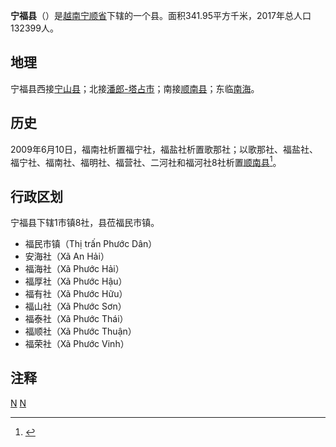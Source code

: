 {{Infobox Settlement
|name                   = 宁福县
|settlement_type        = 县
|official_name          = 
|other_name             = 
|native_name            = {{lang|vi|Huyện Ninh Phước}}
|nickname               = 
|motto                  = 
|image_skyline          = Thị trấn Phước Dân, Ninh Phước, Ninh Thuận.JPG
|imagesize              = 
|image_caption          = 
|image_flag             = 
|flag_size              = 
|image_seal             = 
|seal_size              = 
|image_shield           = 
|shield_size            = 
|image_blank_emblem     = 
|blank_emblem_size      = 
|image_map              = {{Infobox mapframe|frame-width=250|zoom=10}}
|mapsize                = 
|map_caption            = 
|image_map1             = 
|mapsize1               = 
|map_caption1           = 
|pushpin_map            = Vietnam
|pushpin_label_position = bottom
|pushpin_map_caption    = 
|pushpin_map1           = 
|pushpin_label_position1= 
|pushpin_map_caption1   = 
|subdivision_type       = 国家
|subdivision_name       = {{flag|Vietnam}}
|subdivision_type1      = [[越南行政区划|省]]
|subdivision_name1      = [[宁顺省|宁顺省]]
|subdivision_type2      = 行政区划
|subdivision_name2      = 1市镇8社
|subdivision_type3      = 
|subdivision_name3      = 
|seat_type              = 县莅
|seat                   = {{link-vi|福民市镇|Phước Dân}}
|government_type        = 
|leader_title           = 
|leader_name            = 
|leader_title1          = 
|leader_name1           = 
|established_title      = 
|established_date       = 
|area_magnitude         = 
|unit_pref              = 
|area_footnotes         = 
|area_total_km2         = 341.95
|area_land_km2          = 
|area_water_km2         = 
|area_water_percent     = 
|area_urban_km2         = 
|area_metro_km2         = 
|population_as_of       = 2017年
|population_footnotes   = 
|population_note        = 
|population_total       = 132399
|population_density_km2 = auto
|population_metro             = 
|population_density_metro_km2 = 
|population_urban             = 
|population_density_urban_km2 = 
|timezone               = [[越南标准时间|越南标准时间]]
|utc_offset             = +7
|elevation_footnotes    = 
|elevation_m            = 
|coor_type              = 
|coordinates            = 
|postal_code_type       = 
|postal_code            = 
|area_code              = 
|website                = [http://www.ninhthuan.gov.vn/chinhquyen/ninhphuoc/Pages/Default.aspx 宁福县电子信息门户网站]
|footnotes              = 
}}
'''宁福县'''（{{vie|v='''Huyện Ninh Phước'''|hn=縣寧福}}）是[[越南|越南]][[宁顺省|宁顺省]]下辖的一个县。面积341.95平方千米，2017年总人口132399人。

==地理==
宁福县西接[[宁山县|宁山县]]；北接[[潘郎-塔占市|潘郎-塔占市]]；南接[[顺南县|顺南县]]；东临[[南海|南海]]。

==历史==
2009年6月10日，福南社析置福宁社，福盐社析置歌那社；以歌那社、福盐社、福宁社、福南社、福明社、福营社、二河社和福河社8社析置[[顺南县|顺南县]]<ref>{{Cite web |url=https://thuvienphapluat.vn/van-ban/Bo-may-hanh-chinh/Nghi-quyet-26-NQ-CP-dieu-chinh-dia-gioi-hanh-chinh-xa-de-lap-xa-thuoc-huyen-Ninh-Phuoc-huyen-Ninh-Phuo71c-de-thanh-lap-huyen-Thuan-Nam-Ninh-Thuan/89680/noi-dung.aspx |title=Nghị quyết số 26/NQ-CP về việc điều chỉnh địa giới hành chính xã để thành lập xã thuộc huyện Ninh Phước; điều chỉnh địa giới hành chính huyện Ninh Phước để thành lập huyện Thuận Nam thuộc tỉnh Ninh Thuận do Chính phủ ban hành |access-date=2020-04-29 |archive-date=2021-02-08 |archive-url=https://web.archive.org/web/20210208012033/https://thuvienphapluat.vn/van-ban/Bo-may-hanh-chinh/Nghi-quyet-26-NQ-CP-dieu-chinh-dia-gioi-hanh-chinh-xa-de-lap-xa-thuoc-huyen-Ninh-Phuoc-huyen-Ninh-Phuo71c-de-thanh-lap-huyen-Thuan-Nam-Ninh-Thuan/89680/noi-dung.aspx |dead-url=no }}</ref>。

==行政区划==
宁福县下辖1市镇8社，县莅福民市镇。
*福民市镇（Thị trấn Phước Dân）
*安海社（Xã An Hải）
*福海社（Xã Phước Hải）
*福厚社（Xã Phước Hậu）
*福有社（Xã Phước Hữu）
*福山社（Xã Phước Sơn）
*福泰社（Xã Phước Thái）
*福顺社（Xã Phước Thuận）
*福荣社（Xã Phước Vinh）

==注释==
{{reflist}}
{{宁顺省行政区划}}
{{越南南中部之县市镇区域划分}}

[[Category:宁顺省|N]]
[[Category:越南县份|N]]